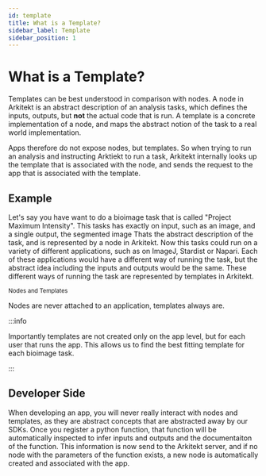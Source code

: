 ```yaml
---
id: template
title: What is a Template?
sidebar_label: Template
sidebar_position: 1
---
```




# What is a Template?

Templates can be best understood in comparison with nodes. A node in Arkitekt is an abstract description of an analysis tasks, which defines
the inputs, outputs, but **not** the actual code that is run. A template is a concrete implementation of a node, and maps the abstract
notion of the task to a real world implementation.

Apps therefore do not expose nodes, but templates. So when trying to run an analysis and instructing Arktiekt to run a task, Arkitekt internally
looks up the template that is associated with the node, and sends the request to the app that is associated with the template.

## Example

Let's say you have want to do a bioimage task that is called "Project Maximum Intensity". This tasks has exactly on input, such as an image, and a single output, the segmented image Thats the abstract description of the task, and is represented by a node in Arkitekt. 
Now this tasks could run on a variety of different applications, such as on ImageJ, Stardist or Napari. 
Each of these applications would have a different way of running the task, but the abstract idea including the inputs and outputs would be the same.
 These different ways of running the task are represented by templates in Arkitekt.


<div className="mt-2">
<Image img={template} />

<div className="text-gray-400 mb-2">
<small>Nodes and Templates</small>
</div>
</div>

Nodes are never attached to an application, templates always are. 

:::info 

Importantly templates are not created only on the app level, but for each user that runs the app. This allows us to find the best fitting
template for each bioimage task.

:::

## Developer Side 

When developing an app, you will never really interact with nodes and templates, as they are abstract concepts that are abstracted away by our SDKs. 
Once you register a python function, that function will be automatically inspected to infer inputs and outputs and the documentaiton of the function.
This information is now send to the Arkitekt server, and if no node with the parameters of the function exists, a new node is automatically created and
associated with the app.